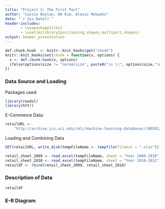 ```yaml
---
title: "Project 3: The First Part"
author: "Cassie Boylan, DH Kim, Alexis Mekueko"
date: "`r Sys.Date()`"
header-includes: 
       - \usepackage{tikz}
       - \usetikzlibrary{positioning,shapes.multipart,shapes}
output: beamer_presentation
---
```

```r
def.chunk.hook  <- knitr::knit_hooks$get("chunk")
knitr::knit_hooks$set(chunk = function(x, options) {
  x <- def.chunk.hook(x, options)
  ifelse(options$size != "normalsize", paste0("\n \\", options$size,"\n\n", x, "\n\n \\normalsize"), x)
})
```

### Data Source and Loading
Packages used:
```r
library(readxl)
library(httr)
```

E-Commerce Data:
```r
retailURL <- 
    "http://archive.ics.uci.edu//ml//machine-learning-databases//00502//online_retail_II.xlsx"
```

Loading and Combining Data 
```r
GET(retailURL, write_disk(tempFileName <- tempfile(fileext = ".xlsx")))
```
```r
retail_sheet_2009 <- read_excel(tempFileName, sheet = "Year 2009-2010")
retail_sheet_2010 <- read_excel(tempFileName, sheet = "Year 2010-2011")
retaildf <- rbind(retail_sheet_2009, retail_sheet_2010)
```


### Description of Data
```r
retaildf
```

### E-R Diagram

\tikzset{basic/.style={
        draw,
        rectangle split,
        rectangle split parts=2,
        rectangle split part fill={blue!20,white},
        minimum width=2.5cm,
        text width=2cm,
        align=left,
        font=\itshape
    },
    Diamond/.style={ diamond, 
                        draw, 
                        shape aspect=2, 
                        inner sep = 2pt,
                        text centered,
                        fill=blue!10!white,
                        font=\itshape
                      }}
\begin{tikzpicture}
\node[basic] (product) 
{product
\nodepart{second}
\underline{product\_id}\\
product\_name};
\node[basic,right=2cm of product] (invoice) 
{invoice
\nodepart{second}
\underline{invoice\_id}\\
customer\_id\\
invoice\_date};
\draw (product) -- (invoice) ;
\node[basic,right=2cm of invoice] (invoiceitem) 
{invoiceitem
\nodepart{second}
\underline{invoice\_id}\\
\underline{product\_id}\\
price\\
quantity};
\draw (invoice) -- (invoiceitem) ;
\node[basic,below=1.5cm of invoice] (customer) 
{customer
\nodepart{second}
\underline{customer\_id}\\
	country};
\draw (invoice) -- (customer) ;
\end{tikzpicture}

